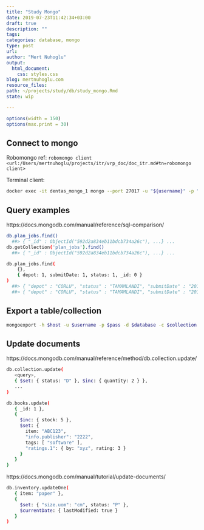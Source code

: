 ```yaml
---
title: "Study Mongo"
date: 2019-07-23T11:42:34+03:00 
draft: true
description: ""
tags:
categories: database, mongo
type: post
url:
author: "Mert Nuhoglu"
output:
  html_document:
    css: styles.css
blog: mertnuhoglu.com
resource_files:
path: ~/projects/study/db/study_mongo.Rmd
state: wip

---
```


<style>
  .main-container {
    max-width: 1600px !important;
  }
</style>

``` r
options(width = 150)
options(max.print = 30)
``` 

## Connect to mongo 

Robomongo ref: `robomongo client <url:/Users/mertnuhoglu/projects/itr/vrp_doc/doc_itr.md#tn=robomongo client>`

Terminal client:

``` bash
docker exec -it dentas_mongo_1 mongo --port 27017 -u "${username}" -p "${pass}" ${database}
``` 

## Query examples
 
https://docs.mongodb.com/manual/reference/sql-comparison/

``` bash
db.plan_jobs.find()
  ##> { "_id" : ObjectId("592d2a834eb11bdcb734a26c"), ...} ...
db.getCollection('plan_jobs').find()
  ##> { "_id" : ObjectId("592d2a834eb11bdcb734a26c"), ...} ...
``` 

``` bash
db.plan_jobs.find(
    {},
    { depot: 1, submitDate: 1, status: 1, _id: 0 }
)
  ##> { "depot" : "CORLU", "status" : "TAMAMLANDI", "submitDate" : "2017-05-30 11:12:37" }
  ##> { "depot" : "CORLU", "status" : "TAMAMLANDI", "submitDate" : "2017-05-24 14:20:04" }
``` 

## Export a table/collection

``` bash
mongoexport -h $host -u $username -p $pass -d $database -c $collection -o $collection.json --jsonArray 
``` 

## Update documents

https://docs.mongodb.com/manual/reference/method/db.collection.update/

``` bash
db.collection.update(
   <query>,
   { $set: { status: "D" }, $inc: { quantity: 2 } },
   ...
)
``` 

``` bash
db.books.update(
   { _id: 1 },
   {
     $inc: { stock: 5 },
     $set: {
       item: "ABC123",
       "info.publisher": "2222",
       tags: [ "software" ],
       "ratings.1": { by: "xyz", rating: 3 }
     }
   }
)
``` 

https://docs.mongodb.com/manual/tutorial/update-documents/

``` bash
db.inventory.updateOne(
   { item: "paper" },
   {
     $set: { "size.uom": "cm", status: "P" },
     $currentDate: { lastModified: true }
   }
)
``` 

